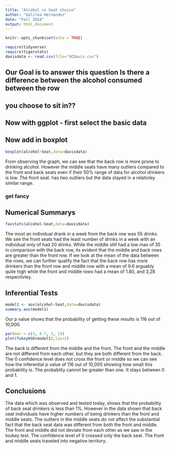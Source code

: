 ```yaml
---
title: "Alcohol vs Seat choice"
author: "Galilea Hernandez"
date: "Fall 2024"
output: html_document
---
```


```r
knitr::opts_chunk$set(echo = TRUE)
```

```r
require(tidyverse)
require(tigerstats)
davisdata <- read.csv(file="UCDavis.csv")
```
## Our Goal is to answer this question Is there a difference between the alcohol consumed between the row
## you choose to sit in??

## Now with ggplot - first select the basic data


## Now add in boxplot

```r
boxplot(alcohol~Seat,data=davisdata)
```

From observing the graph, we can see that the back row is more prone to drinking alcohol. However the middle seats have many outliers compared to the front and back seats even if their 50% range of data for alcohol drinkers is low. The front seat. has two outliers but the data stayed in a relativley similar range. 
  
### get fancy  



## Numerical Summarys 
```r
favstats(alcohol~Seat,data=davisdata)
```

The most an individual drank in a week from the back row was 55 drinks. We see the front seats had the least number of drinks in a week with an individual only of had 20 drinks. While the middle still had a low max of 35 in comparison with the back row, its evident that the middle and back rows are greater than the front row. If we look at the mean of the data between the rows, we can further qualify the fact that the back row has more drinkers than the front row and middle row with a mean of 9.6 arguably quite high while the front and middle rows had a mean of 1.80, and 3,28 respectivley. 

## Inferential Tests
```r
model1 <- aov(alcohol~Seat,data=davisdata)
summary.aov(model1)
```
Our p value shows that the probability of getting these results is 116 out of 10,000. 


```r
par(mar = c(3, 8.7, 2, 2))
plot(TukeyHSD(model1),las=2)
```

The back is different from the middle and the front. The front and the middle are not different from each other, but they are both different from the back. The 0 confidence level does not cross the front or middle so we can see how the inferential p value of 116 out of 10,000 showing how small this probability is. The probablity cannot be greater than one. It stays between 0 and 1.

## Conclusions

The data which was observed and tested today, shows that the probability of back seat drinkers is less than 1%. However in the data shown that back seat individuals have higher numbers of being drinkers than the front and middle seats. The outliers in the middle seats do not affect the substantial fact that the back seat data was different from both the front and middle. The front and middle did not deviate from each other as we saw in the toukey test. The confidence level of 0 crossed only the back seat. The front and middle seats traveled into negative territory.


